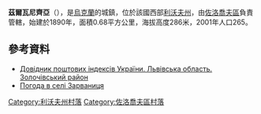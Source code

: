 {{coord|49|46|10|N|24|58|47|E|scale:100000|display=title}}

'''茲爾瓦尼齊亞'''（{{lang-uk|Зарваниця}}），是[[烏克蘭|烏克蘭]]的城鎮，位於該國西部[[利沃夫州|利沃夫州]]，由[[佐洛喬夫區|佐洛喬夫區]]負責管轄，始建於1890年，面積0.68平方公里，海拔高度286米，2001年人口265。

==參考資料==
*[http://www.uaidx.com/13/290?f=index&d=desc&lang=ua Довідник поштових індексів України. Львівська область. Золочівський район] {{Wayback|url=http://www.uaidx.com/13/290?f=index&d=desc&lang=ua |date=20160127100105 }}
* [http://weather.in.ua/ua/l'vovskaja/8526 Погода в селі Зарваниця]{{Wayback|url=http://weather.in.ua/ua/l%27vovskaja/8526 |date=20111221161444 }}

[[Category:利沃夫州村落|Category:利沃夫州村落]]
[[Category:佐洛喬夫區村落|Category:佐洛喬夫區村落]]


{{Lviv-geo-stub}}